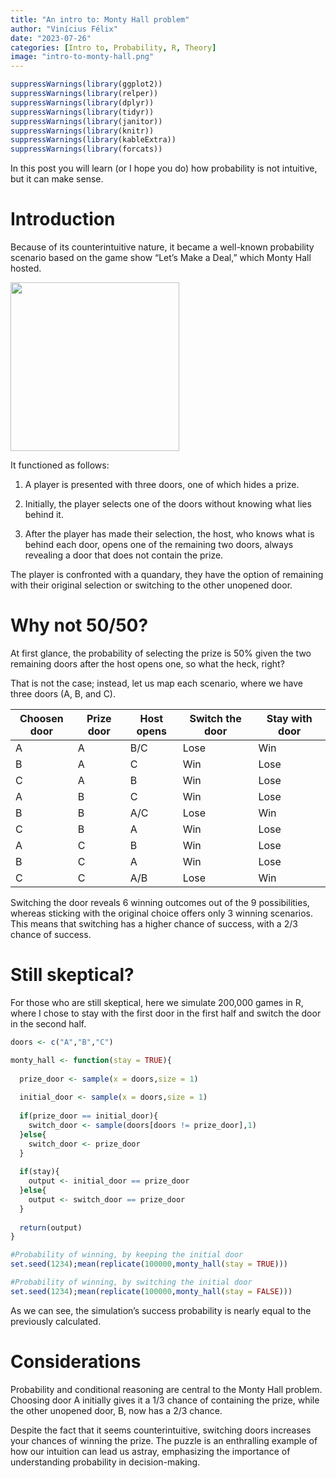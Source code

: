 ```yaml
---
title: "An intro to: Monty Hall problem"
author: "Vinícius Félix"
date: "2023-07-26"
categories: [Intro to, Probability, R, Theory]
image: "intro-to-monty-hall.png"
---
```


```r
suppressWarnings(library(ggplot2))
suppressWarnings(library(relper))
suppressWarnings(library(dplyr))
suppressWarnings(library(tidyr))
suppressWarnings(library(janitor))
suppressWarnings(library(knitr))
suppressWarnings(library(kableExtra))
suppressWarnings(library(forcats))
```

In this post you will learn (or I hope you do) how probability is not intuitive, but it can make sense.

# Introduction

Because of its counterintuitive nature, it became a well-known probability scenario based on the game show "Let's Make a Deal," which Monty Hall hosted.

![](https://m.media-amazon.com/images/M/MV5BNjUxNjMyZmUtYWE4Yi00Mzg2LWJkZmYtY2YyNjQ4ZmIyMGQwL2ltYWdlXkEyXkFqcGdeQXVyMTIxMDUyOTI@._V1_.jpg){width="270"}

It functioned as follows:

1.  A player is presented with three doors, one of which hides a prize.

2.  Initially, the player selects one of the doors without knowing what lies behind it.

3.  After the player has made their selection, the host, who knows what is behind each door, opens one of the remaining two doors, always revealing a door that does not contain the prize.

The player is confronted with a quandary, they have the option of remaining with their original selection or switching to the other unopened door.

# Why not 50/50?

At first glance, the probability of selecting the prize is 50% given the two remaining doors after the host opens one, so what the heck, right?

That is not the case; instead, let us map each scenario, where we have three doors (A, B, and C).

| Choosen door | Prize door | Host opens | Switch the door | Stay with door |
|--------------|------------|------------|-----------------|----------------|
| A            | A          | B/C        | Lose            | Win            |
| B            | A          | C          | Win             | Lose           |
| C            | A          | B          | Win             | Lose           |
| A            | B          | C          | Win             | Lose           |
| B            | B          | A/C        | Lose            | Win            |
| C            | B          | A          | Win             | Lose           |
| A            | C          | B          | Win             | Lose           |
| B            | C          | A          | Win             | Lose           |
| C            | C          | A/B        | Lose            | Win            |

Switching the door reveals 6 winning outcomes out of the 9 possibilities, whereas sticking with the original choice offers only 3 winning scenarios. This means that switching has a higher chance of success, with a 2/3 chance of success.

# Still skeptical?

For those who are still skeptical, here we simulate 200,000 games in R, where I chose to stay with the first door in the first half and switch the door in the second half.

```r

doors <- c("A","B","C")

monty_hall <- function(stay = TRUE){
  
  prize_door <- sample(x = doors,size = 1)
  
  initial_door <- sample(x = doors,size = 1)
  
  if(prize_door == initial_door){
    switch_door <- sample(doors[doors != prize_door],1)
  }else{
    switch_door <- prize_door
  }
  
  if(stay){
    output <- initial_door == prize_door
  }else{
    output <- switch_door == prize_door
  }
  
  return(output)  
}

#Probability of winning, by keeping the initial door
set.seed(1234);mean(replicate(100000,monty_hall(stay = TRUE)))

#Probability of winning, by switching the initial door
set.seed(1234);mean(replicate(100000,monty_hall(stay = FALSE)))

```

As we can see, the simulation's success probability is nearly equal to the previously calculated.

# Considerations

Probability and conditional reasoning are central to the Monty Hall problem. Choosing door A initially gives it a 1/3 chance of containing the prize, while the other unopened door, B, now has a 2/3 chance.

Despite the fact that it seems counterintuitive, switching doors increases your chances of winning the prize. The puzzle is an enthralling example of how our intuition can lead us astray, emphasizing the importance of understanding probability in decision-making.
